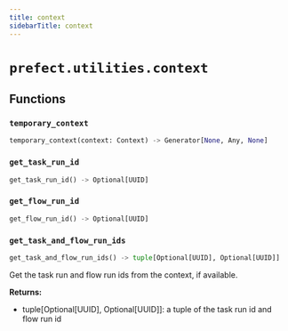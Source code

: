 ```yaml
---
title: context
sidebarTitle: context
---
```


# `prefect.utilities.context`

## Functions

### `temporary_context` <sup><a href="https://github.com/prefecthq/prefect/blob/main/src/prefect/utilities/context.py#L12"><Icon icon="github" size="14" /></a></sup>

```python
temporary_context(context: Context) -> Generator[None, Any, None]
```

### `get_task_run_id` <sup><a href="https://github.com/prefecthq/prefect/blob/main/src/prefect/utilities/context.py#L24"><Icon icon="github" size="14" /></a></sup>

```python
get_task_run_id() -> Optional[UUID]
```

### `get_flow_run_id` <sup><a href="https://github.com/prefecthq/prefect/blob/main/src/prefect/utilities/context.py#L33"><Icon icon="github" size="14" /></a></sup>

```python
get_flow_run_id() -> Optional[UUID]
```

### `get_task_and_flow_run_ids` <sup><a href="https://github.com/prefecthq/prefect/blob/main/src/prefect/utilities/context.py#L42"><Icon icon="github" size="14" /></a></sup>

```python
get_task_and_flow_run_ids() -> tuple[Optional[UUID], Optional[UUID]]
```


Get the task run and flow run ids from the context, if available.

**Returns:**
- tuple\[Optional\[UUID], Optional\[UUID]]: a tuple of the task run id and flow run id


